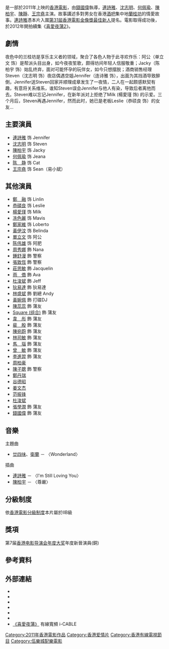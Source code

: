 {{Infobox Film
| name               = 喜愛夜蒲 
| original_name      = ''{{lang|en|Lan Kwai Fong}}''
| image              = Lan Kwai Fong.jpg
| caption            = 
| director           = [[錢國偉|錢國偉]]
| producer           = 伍健雄
| producer_2         = 鄧慈慧
| writer             = 胡耀輝
| starring           = [[連詩雅|連詩雅]]<br>[[沈志明|沈志明]]<br>[[何佩瑜|何佩瑜]]<br>[[陳柏宇|陳柏宇]]<br>[[陳靜|陳靜]]<br>[[王宗堯|王宗堯]]
| music              = [[伍乐城|伍乐城]]
| cinematography     = 陈楚强
| editing            = 钟炜钊、许伟杰
| maintheme          = 〈Wonderland〉／[[廿四味_(組合)|廿四味]]、[[衛蘭|衛蘭]]
| studio             = [[美亞電影製作有限公司|美亞電影製作有限公司]]<br>Local Production 
| distributor        = [[美亞娛樂|美亚娱乐有限公司]]<br>Gala Film Distribution
| released           = {{HKG}}：{{film date|2011|9|15}}{{SIN}}：{{start date|2011|9|29}}<ref>{{cite web |url=https://www.imdb.com/title/tt1988689/releaseinfo?ref_=m_tt_dt_rdat |title= Hei oi yeh pou (2011) Release Info| date=2021-05-02| work=[[IMDb|IMDb]] |language=en }}</ref>
| runtime            = 97 分鐘
| country            = {{香港電影產地}}
| 票房                = $7,569,705 [截至2/10/2011] <BR> 總票房約$900萬
| language           = [[粵語|粵語]]
| imdb_id            = tt1988689
| followed_by        = 《[[喜愛夜蒲2|喜愛夜蒲2]]》<br>《[[喜愛夜蒲3|喜愛夜蒲3]]》<br>《[[台北夜蒲團團轉|台北夜蒲團團轉]]》
}}

{{engname|《喜愛夜蒲》|''Lan Kwai Fong''}}是一部於2011年上映的[[香港電影|香港電影]]，由[[錢國偉|錢國偉]]執導，[[連詩雅|連詩雅]]、[[沈志明|沈志明]]、[[何佩瑜|何佩瑜]]、[[陳柏宇|陳柏宇]]、[[陳靜|陳靜]]、[[王宗堯|王宗堯]]主演。故事講述多對男女在香港[[酒吧|酒吧]]集中地[[蘭桂坊|蘭桂坊]]的情愛故事。[[連詩雅|連詩雅]]憑本片入圍[[第31屆香港電影金像獎|第31屆香港電影金像獎]][[香港電影金像獎最佳新演員|最佳新人]]提名。電影取得成功後，於2012年開拍續集《[[喜愛夜蒲2|喜愛夜蒲2]]》。

== 劇情 ==
夜色中的兰桂坊是享乐主义者的领域，聚合了各色人物于此寻欢作乐：阿公（单立文 饰）是帮派头目出身，如今夜夜笙歌，颇得坊间年轻人信服敬重；Jacky（陈柏宇 饰）始乱终弃，面对可能怀孕的玩伴女，如今只想摆脱；酒商销售经理Steven（沈志明 饰）夜店偶遇空姐Jennifer（连诗雅 饰），出面为其挡酒导致醉倒，Jennifer送Steven回家并顺理成章发生了一夜情，二人在一起颇感默契有趣，有意将关系维系，谁知Steven误会Jennifer与他人有染，导致后者离他而去。Steven难以忘记Jennifer，在新年派对上拒绝了Milk (楊愛瑾 饰) 的示爱。三个月后，Steven再遇Jennifer，然而此时，她已是老板Leslie（恭硕良 饰）的女友…

== 主要演員 ==
*[[連詩雅|連詩雅]] 饰 Jennifer
*[[沈志明|沈志明]] 饰 Steven
*[[陳柏宇|陳柏宇]] 饰 Jacky
*[[何佩瑜|何佩瑜]] 饰 Jeana
*[[陳靜_(香港)|陈　静]] 饰 Cat
*[[王宗堯|王宗堯]] 饰 Sean（易小斌）

== 其他演員 ==
*[[鄭融|鄭　融]] 饰 Linlin
*[[恭碩良|恭碩良]] 饰 Leslie
*[[楊愛瑾|楊愛瑾]] 饰 Milk
*[[冼色麗|冼色麗]] 饰 Mavis
*[[鄭家維|鄭家維]] 饰 Loberto
*[[黃伊汶|黃伊汶]] 饰 Belinda
*[[單立文|單立文]] 饰 阿公
*[[陈伟雄|陈伟雄]] 饰 阿肥
*[[周秀娜|周秀娜]] 飾 Nana
*[[鍾舒漫|鍾舒漫]] 飾 警察
*[[張致恆|張致恆]] 飾 警察
*[[莊思敏|莊思敏]] 飾 Jacquelin
*[[雨僑|雨　僑]] 飾 Ava
*[[杜浚斌|杜浚斌]] 飾 Jeff
*[[狄易達|狄易達]] 飾 狄易達
*[[林盛斌|林盛斌]] 飾 劉總 Andy
*[[黃婉佩|黃婉佩]] 飾 打碟DJ
*[[陳蕊蕊|陳蕊蕊]] 飾 蒲友
*[[Square_(组合)|Square (组合)]] 飾 蒲友
*[[韋彤|韋　彤]] 飾 蒲友
*[[裴殷|裴　殷]] 飾 蒲友
*[[陳宛蔚|陳宛蔚]] 飾 蒲友
*[[林司敏|林司敏]] 飾 蒲友
*[[馬瑙|馬　瑙]] 飾 蒲友
*[[曾敏|曾　敏]] 飾 蒲友
*[[李進羿|李進羿]] 飾 蒲友
*[[周柏豪|周柏豪]]
*[[陳子聰|陳子聰]] 飾 警察
*[[鄭丹瑞|鄭丹瑞]]
*[[谷德昭|谷德昭]]
*[[姜文杰|姜文杰]]
*[[范振锋|范振锋]]
*[[杜浚斌|杜浚斌]]
*[[張學潤|張學潤]] 飾 蒲友
*[[錢國偉|錢國偉]] 飾 蒲友

== 音樂 ==
主題曲 
*[[廿四味|廿四味]]、[[衛蘭|衛蘭]] － 〈Wonderland〉

插曲 
*[[連詩雅|連詩雅]] － 〈I'm Still Loving You〉
*[[陳柏宇|陳柏宇]] － 〈尊嚴〉

==分級制度==
依[[香港電影分級制度|香港電影分級制度]]本片屬於IIB級

==獎項==
第7届[[香港电影导演会年度大奖|香港电影导演会年度大奖]]年度新晉演員(銅)

== 參考資料 ==
{{reflist}}

== 外部連結 ==
*{{hkmdb title|14941}}
*{{douban}}
*{{Mtime|150576}}
*{{Amg movie|549989}}
*{{rotten-tomatoes|lan_kwai_fong}}
*{{imdb title|1988689}}
*[http://epg.i-cable.com/new/videoPlay.php?video_id=3999 《喜愛夜蒲》] 有線寬頻 i-CABLE{{zh-hk}}

{{陳柏宇}}
{{周柏豪}}
{{start box}}
{{succession prize box|《'''[[世紀戰疫|世紀戰疫]]'''》|《'''[[特務戇J之救國大業|特務戇J之救國大業]]'''》|[[2011年香港一週票房冠軍|2011年香港一週票房冠軍]]|9月12日－9月25日}}
{{end box}}

{{DEFAULTSORT:XI}}
[[Category:2011年香港電影作品|Category:2011年香港電影作品]]
[[Category:香港爱情片|Category:香港爱情片]]
[[Category:香港有線電視節目|Category:香港有線電視節目]]
[[Category:伍樂城配樂電影|Category:伍樂城配樂電影]]